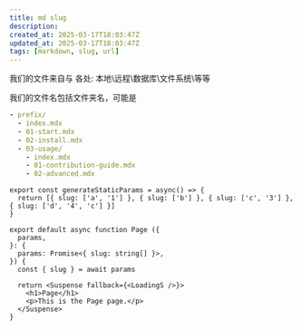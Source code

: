 ```yaml
---
title: md slug
description: 
created_at: 2025-03-17T18:03:47Z
updated_at: 2025-03-17T18:03:47Z
tags: [markdown, slug, url]
---
```


我们的文件来自与 各处: 本地\远程\数据库\文件系统\等等

我们的文件名包括文件夹名，可能是
```yml
- prefix/
  - index.mdx
  - 01-start.mdx
  - 02-install.mdx
  - 03-usage/
    - index.mdx
    - 01-contribution-guide.mdx
    - 02-advanced.mdx
```


```tsx fileame="src/app/docs/[...slug]/page.tsx"
export const generateStaticParams = async() => {
  return [{ slug: ['a', '1'] }, { slug: ['b'] }, { slug: ['c', '3'] }, { slug: ['d', '4', 'c'] }]
}

export default async function Page ({
  params,
}: {
  params: Promise<{ slug: string[] }>,
}) {
  const { slug } = await params
  
  return <Suspense fallback={<LoadingS />}>
    <h1>Page</h1>
    <p>This is the Page page.</p>
  </Suspense>
}
```